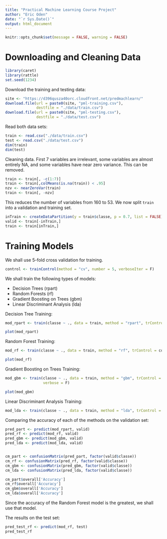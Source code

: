 ```yaml
---
title: "Practical Machine Learning Course Project"
author: "Eric Oden"
date: "`r Sys.Date()`"
output: html_document
---
```


```r
knitr::opts_chunk$set(message = FALSE, warning = FALSE)
```

# Downloading and Cleaning Data

```r
library(caret)
library(rattle)
set.seed(1234)
```

Download the training and testing data:

```r
site <- "https://d396qusza40orc.cloudfront.net/predmachlearn/"
download.file(url = paste0(site, "pml-training.csv"), 
              destfile = "./data/train.csv")
download.file(url = paste0(site, "pml-testing.csv"), 
              destfile = "./data/test.csv")
```

Read both data sets:

```r
train <- read.csv("./data/train.csv")
test <- read.csv("./data/test.csv")
dim(train)
dim(test)
```
Cleaning data. First 7 variables are irrelevant, some variables are almost 
entirely NA, and some variables have near zero variance. This can be removed.

```r
train <- train[, -c(1:7)]
train <- train[,colMeans(is.na(train)) < .95] 
nzv <- nearZeroVar(train)
train <- train[, -nzv]
```

This reduces the number of variables from 160 to 53. We now split `train` into a 
validation and training set. 

```r
inTrain <- createDataPartition(y = train$classe, p = 0.7, list = FALSE)
valid <- train[-inTrain,]
train <- train[inTrain,]
```

# Training Models

We shall use 5-fold cross validation for training.

```r
control <- trainControl(method = "cv", number = 5, verboseIter = F)
```

We shall train the following types of models:

* Decision Trees (rpart)
* Random Forests (rf)
* Gradient Boosting on Trees (gbm)
* Linear Discriminant Analysis (lda)

Decision Tree Training:

```r
mod_rpart <- train(classe ~ ., data = train, method = "rpart", trControl = control)
```

```r
plot(mod_rpart)
```

Random Forest Training:

```r
mod_rf <- train(classe ~ ., data = train, method = "rf", trControl = control)
```

```r
plot(mod_rf)
```

Gradient Boosting on Trees Training:

```r
mod_gbm <- train(classe ~ ., data = train, method = "gbm", trControl = control,
                 verbose = F)
```

```r
plot(mod_gbm)
```

Linear Discriminant Analysis Training:

```r
mod_lda <- train(classe ~ ., data = train, method = "lda", trControl = control)
```

Comparing the accuracy of each of the methods on the validation set:

```r
pred_part <- predict(mod_rpart, valid)
pred_rf <- predict(mod_rf, valid)
pred_gbm <- predict(mod_gbm, valid)
pred_lda <- predict(mod_lda, valid)


cm_part <- confusionMatrix(pred_part, factor(valid$classe))
cm_rf <- confusionMatrix(pred_rf, factor(valid$classe))
cm_gbm <- confusionMatrix(pred_gbm, factor(valid$classe))
cm_lda <- confusionMatrix(pred_lda, factor(valid$classe))

cm_part$overall['Accuracy']
cm_rf$overall['Accuracy']
cm_gbm$overall['Accuracy']
cm_lda$overall['Accuracy']

```

Since the accuracy of the Random Forest model is the greatest, we shall use that
model.

The results on the test set:
```r
pred_test_rf <- predict(mod_rf, test)
pred_test_rf
```




